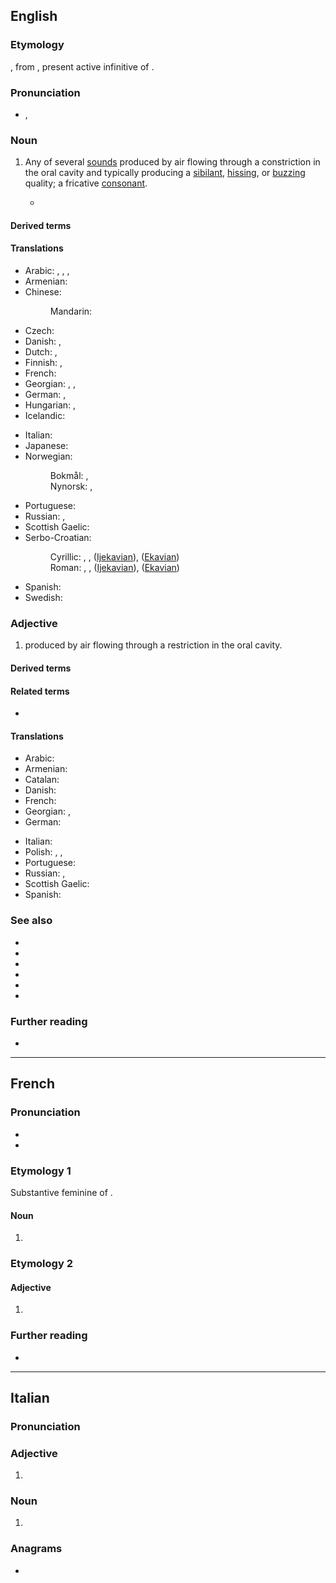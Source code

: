 ==English==
{{wikipedia}}

===Etymology===
{{bor|en|NL.|fricativus}}, from {{der|en|la|fricāre}}, present active infinitive of {{m|la|fricō|t=I rub}}.

===Pronunciation===
* {{a|UK|US}} {{enPR|frĭk'ətĭv}}, {{IPA|en|/ˈfɹɪkətɪv/}}

===Noun===
{{examples|sense=English|* {{IPAchar|/f/}} in  {{l|en|fine }}
* {{IPAchar|/s/}} in {{l|en|sip}}}}
{{en-noun}}

# {{lb|en|phonetics}} Any of several [[sound]]s produced by air flowing through a constriction in the oral cavity and typically producing a [[sibilant]], [[hissing]], or [[buzzing]] quality; a fricative [[consonant]].
#: {{syn|en|spirant|q1=archaic}}
#: {{hypo|en|strident|sibilant}}
#: {{coordinate terms|en|approximant|lateral|nasal|trill|plosive}}
#* {{RQ:Beckett Watt|text=Watt listened for a time, for the voice was far from unmelodious. The '''fricatives''' in particular were pleasing.}}

====Derived terms====
{{col4|en
|dental fricative
|groove fricative
|lateral fricative
|slit fricative
}}

====Translations====
{{trans-top|consonant}}
* Arabic: {{t|ar|اِحْتِكَاكِي|m}}, {{t|ar|رَخْو}}, {{t|ar|صَوْت اِحْتِكَاكِي}}, {{t|ar|صَوْت رَخْو}}
* Armenian: {{t+|hy|շփական}}
* Chinese:
*: Mandarin: {{t+|cmn|擦音|tr=cāyīn}}
* Czech: {{t|cs|frikativa|f}}
* Danish: {{t|da|hæmmelyd|c}}, {{t|da|frikativ|c}}
* Dutch: {{t+|nl|fricatief|m}}, {{t+|nl|wrijfklank|m}}
* Finnish: {{t+|fi|frikatiivi}}, {{t+|fi|hankausäänne}}
* French: {{t+|fr|fricative|f}}
* Georgian: {{t|ka|სპირანტი}}, {{t|ka|ფრიკატივი}}, {{t|ka|ნაპრალოვანი}}
* German: {{t+|de|Frikativ|m}}, {{t+|de|Reibelaut|m}}
* Hungarian: {{t|hu|réshang}}, {{t|hu|frikatíva}}
* Icelandic: {{t|is|önghljóð|n}}
{{trans-mid}}
* Italian: {{t+|it|fricativo|m}}
* Japanese: {{t|ja|摩擦音|tr=masatsuon}}
* Norwegian:
*: Bokmål: {{t+|nb|frikativ|m}}, {{t|nb|spirant|m}}
*: Nynorsk: {{t|nn|frikativ|m}}, {{t|nn|spirant|m}}
* Portuguese: {{t+|pt|fricativa|f}}
* Russian: {{t+|ru|фрикати́вный|m}}, {{t+|ru|щелево́й|m}}
* Scottish Gaelic: {{t|gd|suathach|m}}
* Serbo-Croatian:
*: Cyrillic: {{t|sh|фри̏катӣв|m}}, {{t|sh|стру̑јнӣк|m}}, {{t|sh|тјѐсначнӣк|m}} ([[Ijekavian]]), {{t|sh|тесначник|m|alt=тјѐсначнӣк}} ([[Ekavian]])
*: Roman: {{t+|sh|frȉkatīv|m}}, {{t+|sh|strȗjnīk|m}}, {{t+|sh|tjèsnačnīk|m}} ([[Ijekavian]]), {{t|sh|tèsnačnīk|m}} ([[Ekavian]])
* Spanish: {{t+|es|fricativa|f}}
* Swedish: {{t+|sv|frikativa|c}}
{{trans-bottom}}

===Adjective===
{{en-adj}}

# {{lb|en|phonetics}} produced by air flowing through a restriction in the oral cavity.

====Derived terms====
{{col3|en
|[[fricativise]], [[fricativize]]
|[[fricativisation]], [[fricativization]]
|fricatively
|fricativeness
|nonfricative
|prefricative
}}

====Related terms====
* {{l|en|friction}}

====Translations====
{{trans-top|produced by air flowing through a restriction in the oral cavity}}
* Arabic: {{t|ar|رَخْو}}
* Armenian: {{t+|hy|շփական}}
* Catalan: {{t+|ca|fricatiu}}
* Danish: {{t|da|frikativ}}
* French: {{t+|fr|fricatif}}
* Georgian: {{t|ka|ფრიკატიული}}, {{t|ka|ნაპრალოვანი}}
* German: {{t+|de|frikativ}}
{{trans-mid}}
* Italian: {{t+|it|fricativo}}
* Polish: {{t|pl|trący}}, {{t+|pl|szczelinowy}}, {{t|pl|frykatywny}}
* Portuguese: {{t+|pt|fricativo}}
* Russian: {{t+|ru|фрикати́вный}}, {{t+|ru|щелево́й}}
* Scottish Gaelic: {{t|gd|suathach}}
* Spanish: {{t+|es|fricativo}}
{{trans-bottom}}

===See also===
* {{l|en|affricate}}
* {{l|en|approximant}}
* {{l|en|lateral}}
* {{l|en|nasal}}
* {{l|en|plosive}}
* {{l|en|sibilant}}

===Further reading===
* {{pedia|Fricative consonant}}

----

==French==

===Pronunciation===
* {{fr-IPA}}
* {{audio|fr|LL-Q150 (fra)-WikiLucas00-fricative.wav|Audio}}

===Etymology 1===
Substantive feminine of {{m|fr|fricatif}}.

====Noun====
{{fr-noun|f}}

# {{lb|fr|phonetics}} {{l|en|fricative}}

===Etymology 2===
{{nonlemma}}

====Adjective====
{{head|fr|adjective form}}

# {{adj form of|fr|fricatif||f|s}}

===Further reading===
* {{R:TLFi}}

----

==Italian==

===Pronunciation===
{{it-pr|^ì}}

===Adjective===
{{head|it|adjective form}}

# {{adj form of|it|fricativo||f|p}}

===Noun===
{{head|it|noun form|g=f-p}}

# {{plural of|it|fricativa}}

===Anagrams===
* {{anagrams|it|a=acefiirtv|vetrifica}}